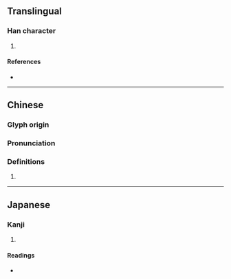 {{character info/new}}
==Translingual==

===Han character===
{{Han char|rn=64|rad=手|as=09|sn=12|four=|canj=QPKP|ids=⿰扌怱}}

# {{defn|Han|sort=手09}}

====References====
* {{Han ref|kx=0442.020|dkj=12349|dj=0793.040|hdz=31922.050|uh=63D4|ud=25556}}

----

==Chinese==
{{zh-forms|alt=惣}}

===Glyph origin===
{{Han etym}}

===Pronunciation===
{{zh-pron
|m=zǒng,sōng
|mc=y
|oc=y
|cat=
}}
{{zh-attn-split}}

===Definitions===
{{zh-hanzi}}

# {{rfdef|zh}}

----

==Japanese==

===Kanji===
{{ja-kanji|grade=|rs=手09}}

# {{defn|lang=ja|sort=手09}}

====Readings====
* {{ja-readings|on=[[そう]] (sō), [[す]] (su)|kun=[[すべ]] (sube), [[みな]] (mina), [[ひきいる]] (hikiiru), [[すすめる]] (susumeru)}}